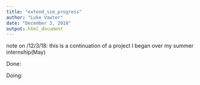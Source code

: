 ```yaml
---
title: "extend_sim_progress"
author: "Luke Vawter"
date: "December 3, 2018"
output: html_document
---
```


note on /12/3/18:
this is a continuation of a project I began over my summer internship(May)

Done:

Doing: